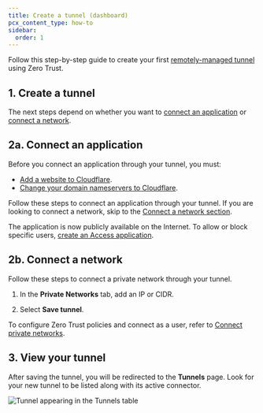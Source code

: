 ```yaml
---
title: Create a tunnel (dashboard)
pcx_content_type: how-to
sidebar:
  order: 1
---
```



Follow this step-by-step guide to create your first [remotely-managed tunnel](/cloudflare-one/connections/connect-networks/get-started/tunnel-useful-terms/#remotely-managed-tunnel) using Zero Trust.

## 1. Create a tunnel

<Render file="tunnel/create-tunnel" product="cloudflare-one" />

The next steps depend on whether you want to [connect an application](#2a-connect-an-application) or [connect a network](#2b-connect-a-network).

## 2a. Connect an application

Before you connect an application through your tunnel, you must:

- [Add a website to Cloudflare](/fundamentals/setup/manage-domains/add-site/).
- [Change your domain nameservers to Cloudflare](/dns/zone-setups/full-setup/setup/).

Follow these steps to connect an application through your tunnel. If you are looking to connect a network, skip to the [Connect a network section](#2b-connect-a-network).

<Render file="tunnel/add-public-hostname" product="cloudflare-one" />

The application is now publicly available on the Internet. To allow or block specific users, [create an Access application](/cloudflare-one/applications/configure-apps/self-hosted-public-app/).

## 2b. Connect a network

Follow these steps to connect a private network through your tunnel.

1. In the **Private Networks** tab, add an IP or CIDR.

2. Select **Save tunnel**.

To configure Zero Trust policies and connect as a user, refer to [Connect private networks](/cloudflare-one/connections/connect-networks/private-net/cloudflared/).

## 3. View your tunnel

After saving the tunnel, you will be redirected to the **Tunnels** page. Look for your new tunnel to be listed along with its active connector.

![Tunnel appearing in the Tunnels table](~/assets/images/cloudflare-one/connections/connect-apps/tunnel-table.png)
